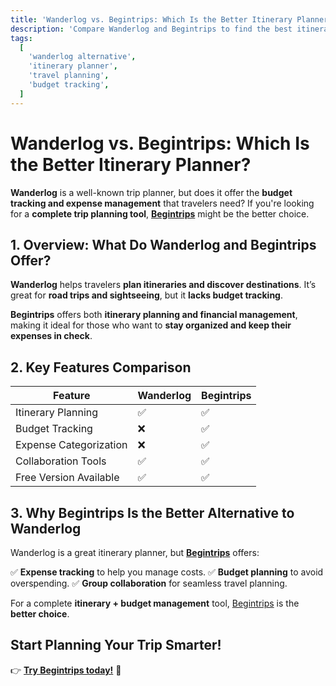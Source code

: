 ```yaml
---
title: 'Wanderlog vs. Begintrips: Which Is the Better Itinerary Planner?'
description: 'Compare Wanderlog and Begintrips to find the best itinerary planner. Learn why budgeting, expense tracking, and collaboration make Begintrips the better alternative.'
tags:
  [
    'wanderlog alternative',
    'itinerary planner',
    'travel planning',
    'budget tracking',
  ]
---
```



# **Wanderlog vs. Begintrips: Which Is the Better Itinerary Planner?**

**Wanderlog** is a well-known trip planner, but does it offer the **budget tracking and expense management** that travelers need? If you're looking for a **complete trip planning tool**, **[Begintrips](https://www.begintrips.com)** might be the better choice.

## **1. Overview: What Do Wanderlog and Begintrips Offer?**

**Wanderlog** helps travelers **plan itineraries and discover destinations**. It’s great for **road trips and sightseeing**, but it **lacks budget tracking**.

**Begintrips** offers both **itinerary planning and financial management**, making it ideal for those who want to **stay organized and keep their expenses in check**.

## **2. Key Features Comparison**

| Feature                | **Wanderlog** | **Begintrips** |
| ---------------------- | ------------- | -------------- |
| Itinerary Planning     | ✅            | ✅             |
| Budget Tracking        | ❌            | ✅             |
| Expense Categorization | ❌            | ✅             |
| Collaboration Tools    | ✅            | ✅             |
| Free Version Available | ✅            | ✅             |

## **3. Why Begintrips Is the Better Alternative to Wanderlog**

Wanderlog is a great itinerary planner, but **[Begintrips](https://www.begintrips.com)** offers:

✅ **Expense tracking** to help you manage costs.
✅ **Budget planning** to avoid overspending.
✅ **Group collaboration** for seamless travel planning.

For a complete **itinerary + budget management** tool, [Begintrips](https://www.begintrips.com) is the **better choice**.

## **Start Planning Your Trip Smarter!**

👉 **[Try Begintrips today!](https://www.begintrips.com)** 🚀
